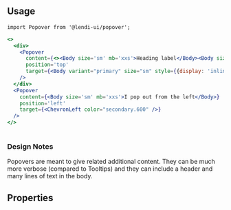 
## Usage

```
import Popover from '@lendi-ui/popover';
```

```jsx
<>
  <div>
    <Popover
      content={<><Body size='sm' mb='xxs'>Heading label</Body><Body size='xs'>This is LUI popover conten body. You can input extra infomation here.</Body></>}
      position='top'
      target={<Body variant="primary" size="sm" style={{display: 'inline'}}><Question color="shade.1000" /> You can trigger a popover on any React Component</Body>}
    />
  </div>
  <Popover
    content={<Body size='sm' mb='xxs'>I pop out from the left</Body>}
    position='left'
    target={<ChevronLeft color="secondary.600" />}
  />
</>
             
```
### Design Notes
Popovers are meant to give related additional content. They can be much more verbose (compared to Tooltips) and they can include a header and many lines of text in the body.

## Properties

<PropTable>
  <PropTable.Entry name="content" type="React.ReactNode" description="Popover content"/>
  <PropTable.Entry name="target" type="React.ReactNode" description="Target component that trigger Popover by clicking it"/>
  <PropTable.Entry name="position" type="{'top' | 'bottom' | 'left' | 'right'}" defaultValue="top" description="Popover content display position comparing with target component"/>
  <PropTable.Entry name="className" defaultValue=""type="string" description="Custom class name"/>
</PropTable>
